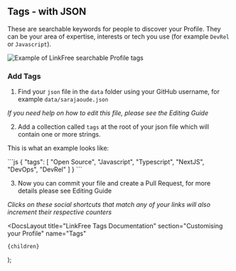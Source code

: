 
## Tags - with JSON

These are searchable keywords for people to discover your Profile. They can be your area of expertise, interests or tech you use (for example `DevRel` or `Javascript`).

![Example of LinkFree searchable Profile tags](https://user-images.githubusercontent.com/624760/208981563-7cab5d55-8996-4e90-9af1-6dd3edba0235.png)

### Add Tags

1. Find your `json` file in the `data` folder using your GitHub username, for example `data/sarajaoude.json`

_If you need help on how to edit this file, please see the <Link href="/docs/how-to-guides/editing">Editing Guide</Link>_

2. Add a collection called `tags` at the root of your json file which will contain one or more strings.

This is what an example looks like:

<ClipboardCopy>
```js
{
  "tags": [ "Open Source", "Javascript", "Typescript", "NextJS", "DevOps",
  "DevRel" ]
}
```
</ClipboardCopy>

3. Now you can commit your file and create a Pull Request, for more details please see <Link href="/docs/how-to-guides/editing">Editing Guide</Link>

_Clicks on these social shortcuts that match any of your links will also increment their respective counters_

  <DocsLayout
    title="LinkFree Tags Documentation"
    section="Customising your Profile"
    name="Tags"
  >
    {children}
  </DocsLayout>
);

